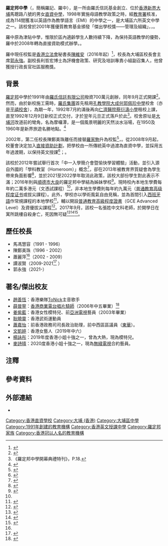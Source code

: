 {{UTC+8}}
{{pov|time=2020-08-24}}
{{Infobox school
|name = 羅定邦中學
|other_name = Law Ting Pong Secondary School
|image = File:HK LawTingPongSecondarySchool.JPG
|logo = [[File:羅定邦中學校徽.jpg|150px]]
|motto = 誠正思行（{{lang-en|Sincerity, Righteousness, Contemplation, Practice}}
|established = {{flagicon|HK}}{{start date and age|1991|9|1}}<br>
|type = 資助中學（1991年至2008年）<br>[[香港英文授課中學|英文中學]]<br>[[直接資助計劃|直接資助中學]]（2008年至今）
|language = [[英語|英語]](EMI)
|superintendent = [[陳維安|陳維安]]
|principal = 郭永強 
|vice_principal =林瑞美女士
Dr Rizwan Ullah
張惠儀女士
|house = 誠、正、思、行
|faculty = 79人（2021學年）
|area = 93
21平方米
|free_label = 班級數目
|free_text = 29
|free_label2 = 姊妹學校
|free_text2 = [[順德|順德]][[大良|大良]]羅定邦中學
|affiliation = 羅氏信託有限公司
|address = [[香港|香港]][[新界|新界]][[大埔_(香港)|大埔]]馬聰路八號
|website = {{url|www.ltpss.edu.hk}}
}}

'''羅定邦中學'''（{{lang-en|Law Ting Pong Secondary School}}，簡稱羅記、羅中），是一所由羅氏信託基金創立、位於[[香港|香港]][[新界|新界]][[大埔_(香港)|大埔]]馬聰路八號的男女[[直接資助計劃|直資中學]]，1998年實施母語教學政策之時，經[[香港教育局|教育署]]核准，成為114間獲准以英語作為教學語言（EMI）的中學之一，是大埔區六所英文中學之一。該校曾於2001年獲優質教育基金頒發「傑出學校獎——管理及組織」，{{Citation needed|當時學校中一以收錄BAND1學生為主，成績優異|time=2022-05-16T02:16:00+00:00}}，{{Citation needed|近93%學生於香港高級程度會考，考獲入讀大學資格|time=2022-05-16T02:16:00+00:00}}。

羅中原為津貼中學，惟限於區內適齡學生人數持續下降，為保持英語教學的優勢，羅中於2008年轉為直接資助模式辦學。{{Citation needed|英文科表現屬全港高增值的首5%學校|time=2022-05-16T02:16:00+00:00}}。

羅中現任校監是[[香港立法會|香港立法會]]秘書長[[陳維安|陳維安]]（2016年起）<ref>{{Cite news|url=http://paper.wenweipo.com/2008/11/03/ED0811030015.htm|title=羅定邦中學：每個學生是一顆星|work=[[香港文匯報|香港文匯報]]|date=2008-11-03|accessdate=2020-05-05|archive-date=2018-02-27|archive-url=https://web.archive.org/web/20180227154543/http://paper.wenweipo.com/2008/11/03/ED0811030015.htm|dead-url=no}}</ref>，校長為大埔區校長會主席[[郭永強|郭永強]]。副校長利哲宏博士為評機會政策、研究及培訓專責小組副召集人，他曾獲授行政長官社區服務獎。

== 背景 ==
[[罗定邦|羅定邦]]中學於1991年由[[羅氏集團|羅氏信託有限公司]]撥資700萬元創辦，同年9月正式開課<ref>{{Cite web|url=http://www.lawscharitable.org.hk/about_us.php?page=2|title=羅氏慈善基金 - 創辦人簡介|work=[[羅氏慈善基金|羅氏慈善基金]]|accessdate=2020-05-05|archive-date=2020-02-20|archive-url=https://web.archive.org/web/20200220235624/http://www.lawscharitable.org.hk/about_us.php?page=2|dead-url=no}}</ref>。然而，由於新校施工需時，[[羅氏集團|羅氏集團]]首先租用[[孔教學院大成何郭佩珍中學|孔教學院大成何郭佩珍中學]]校舍（亦是[[靈活式校舍|平禧校舍]]），為期一年，1992年7月約滿後再向[[仁濟醫院蔡衍濤小學|仁濟醫院蔡衍濤小學]]租校上課，直至1992年12月9日新校正式交付，才於翌年元旦正式落戶於此<ref>《羅定邦中學開幕典禮特刊》，P.18.</ref>。校舍原址是[[大埔河|大埔河]]改道前的彎角，名為摩囉潭，是一個風景明麗的天然淡水浴場，在1950及1960年是新界旅遊名勝地點。<ref>{{Cite web|title=華僑日報, 1962-06-11|url=https://mmis.hkpl.gov.hk/coverpage/-/coverpage/view?_coverpage_WAR_mmisportalportlet_hsf=%E6%91%A9%E5%9B%89%E6%BD%AD&p_r_p_-1078056564_c=QF757YsWv5/H7zGe/KF+FE3fZEiNSBul&_coverpage_WAR_mmisportalportlet_o=0&_coverpage_WAR_mmisportalportlet_actual_q=(%20(%20allTermsMandatory:(true)%20OR+all_dc.title:(%E6%91%A9%E5%9B%89%E6%BD%AD)%20OR+all_dc.creator:(%E6%91%A9%E5%9B%89%E6%BD%AD)%20OR+all_dc.contributor:(%E6%91%A9%E5%9B%89%E6%BD%AD)%20OR+all_dc.subject:(%E6%91%A9%E5%9B%89%E6%BD%AD)%20OR+fulltext:(%E6%91%A9%E5%9B%89%E6%BD%AD)%20OR+all_dc.description:(%E6%91%A9%E5%9B%89%E6%BD%AD)%20)%20)&_coverpage_WAR_mmisportalportlet_sort_field=score&_coverpage_WAR_mmisportalportlet_sort_order=desc|access-date=2022-02-26|work=mmis.hkpl.gov.hk|archive-date=2022-02-26|archive-url=https://web.archive.org/web/20220226132401/https://mmis.hkpl.gov.hk/coverpage/-/coverpage/view?_coverpage_WAR_mmisportalportlet_hsf=%E6%91%A9%E5%9B%89%E6%BD%AD&p_r_p_-1078056564_c=QF757YsWv5%2FH7zGe%2FKF+FE3fZEiNSBul&_coverpage_WAR_mmisportalportlet_o=0&_coverpage_WAR_mmisportalportlet_actual_q=%28%20%28%20allTermsMandatory%3A%28true%29%20OR+all_dc.title%3A%28%E6%91%A9%E5%9B%89%E6%BD%AD%29%20OR+all_dc.creator%3A%28%E6%91%A9%E5%9B%89%E6%BD%AD%29%20OR+all_dc.contributor%3A%28%E6%91%A9%E5%9B%89%E6%BD%AD%29%20OR+all_dc.subject%3A%28%E6%91%A9%E5%9B%89%E6%BD%AD%29%20OR+fulltext%3A%28%E6%91%A9%E5%9B%89%E6%BD%AD%29%20OR+all_dc.description%3A%28%E6%91%A9%E5%9B%89%E6%BD%AD%29%20%29%20%29&_coverpage_WAR_mmisportalportlet_sort_field=score&_coverpage_WAR_mmisportalportlet_sort_order=desc|dead-url=no}}</ref>

2002年，第二任校長陳鄭美珠離任而接替[[羅家駒|羅家駒]]升為校監<ref>{{Cite news|url=https://www.info.gov.hk/gia/general/200306/30/0630114.htm|title=政府委任教育統籌委員會委員|work=[[香港政府新聞公報|香港政府新聞公報]]|date=2003-06-30|accessdate=2020-05-05|archive-date=2017-09-22|archive-url=https://web.archive.org/web/20170922083053/http://www.info.gov.hk/gia/general/200306/30/0630114.htm|dead-url=no}}</ref>，{{Citation needed|轉由當時[[香港中文大學|香港中文大學]]課程發展主任蕭麗萍出任校長|time=2020-01-12T18:00:25+00:00}}。從2008年9月起，校董會決定加入[[直接資助計劃|直接資助計劃]]，把學校由一所傳統英中過渡為直資中學，並採用五年過渡期，以保持英文授課<ref name=ltpss2>{{Cite news|url=http://orientaldaily.on.cc/archive/20080223/new/new_a15cnt.html|title=當年出局　慈幼急謀對策|work=[[東方日報_(香港)|東方日報]]|date=2008-02-23|accessdate=2020-05-05}}</ref>；{{Citation needed|同年在[[沙田大會堂|沙田大會堂]]公演創校至今的第三齣[[音樂劇|音樂劇]]《藝獻2008－仲夏夜之夢》|time=2020-01-12T18:00:25+00:00}}。

該校於2012年嘗試舉行首次「中一入學簡介會暨愉快學習體驗」活動，並引入源自外國的「學科教室（Homeroom）」概念<ref>{{Cite news|url=https://hk.news.yahoo.com/%E7%BE%85%E5%AE%9A%E9%82%A6%E4%B8%AD%E5%AD%B8%E7%B0%A1%E4%BB%8B%E6%9C%83-%E8%A7%A3%E6%A7%8B%E8%BE%A6%E5%AD%B8%E7%89%B9%E8%89%B2-220720212.html|title=羅定邦中學簡介會 解構辦學特色|publisher=[[星島日報|星島日報]]|date=2012-11-28|accessdate=2020-05-05|archive-date=2020-09-29|archive-url=https://web.archive.org/web/20200929175342/https://hk.news.yahoo.com/%E7%BE%85%E5%AE%9A%E9%82%A6%E4%B8%AD%E5%AD%B8%E7%B0%A1%E4%BB%8B%E6%9C%83-%E8%A7%A3%E6%A7%8B%E8%BE%A6%E5%AD%B8%E7%89%B9%E8%89%B2-220720212.html|dead-url=no}}</ref>，卻在2013年被教育界質疑會為學生帶來負面影響<ref>{{Cite news|url=https://orientaldaily.on.cc/cnt/news/20131216/00176_023.html|title=「老師班房制」 轉堂惹混亂|publisher=東方日報|date=2013-12-16|accessdate=2020-05-05|archive-date=2015-05-09|archive-url=https://web.archive.org/web/20150509145443/http://orientaldaily.on.cc/cnt/news/20131216/00176_023.html|dead-url=no}}</ref>，並於2021至2022學年取消此政策，該校大部份學生對此表示不滿；2016年則與[[順德市|順德市]][[大良|大良]]的羅定邦中學結為姊妹學校<ref name=ltpss3>{{Cite web|url=https://www.chsc.hk/ssp2019/sch_detail.php?lang_id=2&sch_id=206&return_page=sch_list.php%3Flang_id%3D3%26chg_district_id%3D1%26search_mode%3D%26frmMode%3Dpagebreak%26sort_id%3D-1%26district_id%3D14|title=SSP2019 / 2020 羅定邦中學|work=[[家庭與學校合作事宜委員會|家庭與學校合作事宜委員會]]|accessdate=2020-05-05}}</ref>。現時校內本地生學費每年約二萬多港元（文憑試課程）<ref name=ltpss3/>，非本地生學費則每年約九萬元（[[普通教育高级程度证书|普通教育高级程度证书]]或拔尖課程）。此外，學校亦以學術風氣自由見稱，並為首間引入[[西班牙語|西班牙語]]作常規課程的本地學校<ref>{{Cite news|url=https://www.scmp.com/presented/news/hong-kong/topics/ltpss-enriching-education/article/2148450/ltpss-local-school-global|title=LTPSS, a local school with a global outlook|publisher=[[南華早報|南華早報]]|date=2018-06-04|accessdate=2020-05-05|language=en|archive-date=2021-02-27|archive-url=https://web.archive.org/web/20210227050840/https://www.scmp.com/presented/news/hong-kong/topics/ltpss-enriching-education/article/2148450/ltpss-local-school-global|dead-url=no}}</ref>，輔以開設[[普通教育高級程度證書|普通教育高級程度證書]]（GCE Advanced Level）及資優拔尖課程<ref>{{Cite news|url=https://std.stheadline.com/daily/article/detail/53202/%E6%97%A5%E5%A0%B1|title=直資中學招新生簡介會陸續舉行|publisher=星島日報|date=2015-10-08|accessdate=2020-05-05}}</ref>。2017年9月，該校一名張姓中文科老師，於開學日在寓所跳樓自殺身亡，死因無可疑<ref>{{Cite news|url=https://hk.on.cc/hk/bkn/cnt/news/20170904/bkn-20170904213812524-0904_00822_001.html|title=羅定邦中學女教師開學日墮樓亡　熱心教學師生悲痛|publisher=[[ON.CC|東網]]|date=2017-09-04|accessdate=2020-05-05|archive-date=2017-09-07|archive-url=https://web.archive.org/web/20170907084029/http://hk.on.cc/hk/bkn/cnt/news/20170904/bkn-20170904213812524-0904_00822_001.html|dead-url=no}}</ref><ref>{{Cite news|url=https://www.singpao.com.hk/index.php?fi=history&id=44805|title=羅定邦中學女教師跳樓自殺亡|publisher=[[成報|成報]]|date=2017-09-04|accessdate=2020-05-05}}</ref><ref>{{Cite news|url=https://www.hk01.com/%E7%A4%BE%E6%9C%83%E6%96%B0%E8%81%9E/116887/%E7%BE%85%E5%AE%9A%E9%82%A6%E4%B8%AD%E5%AD%B832%E6%AD%B2%E5%A5%B3%E6%95%99%E5%B8%AB%E9%96%8B%E5%AD%B8%E6%97%A5%E8%B7%B3%E6%A8%93%E4%BA%A1-%E6%A0%A1%E6%96%B9%E6%8C%87%E7%86%B1%E5%BF%83%E6%95%99%E5%AD%B8%E5%85%A8%E6%A0%A1%E5%B8%AB%E7%94%9F%E6%82%B2%E7%97%9B|title=羅定邦中學32歲女教師開學日跳樓亡　校方指熱心教學全校師生悲痛|publisher=[[香港01|香港01]]|date=2017-09-04|accessdate=2020-05-05|archive-date=2020-08-11|archive-url=https://web.archive.org/web/20200811135636/https://www.hk01.com/%E7%A4%BE%E6%9C%83%E6%96%B0%E8%81%9E/116887/%E7%BE%85%E5%AE%9A%E9%82%A6%E4%B8%AD%E5%AD%B832%E6%AD%B2%E5%A5%B3%E6%95%99%E5%B8%AB%E9%96%8B%E5%AD%B8%E6%97%A5%E8%B7%B3%E6%A8%93%E4%BA%A1-%E6%A0%A1%E6%96%B9%E6%8C%87%E7%86%B1%E5%BF%83%E6%95%99%E5%AD%B8%E5%85%A8%E6%A0%A1%E5%B8%AB%E7%94%9F%E6%82%B2%E7%97%9B|dead-url=no}}</ref>。

== 歷任校長 ==
* 馬馮慧容（1991 - 1996）
* 陳鄭美珠（1996 - 2002）
* 蕭麗萍<ref name=ltpss2/>（2002 - 2009）
* 譚淑賢（2009-2021<ref name=ltpss>{{Cite news|url=https://www1.hkej.com/features/article?q=%23%E6%A0%A1%E9%95%B7%E7%B3%BB%E5%88%97%23&suid=3312447954|title=羅定邦中學校長 奉行快樂教育|work=[[信報財經新聞|信報財經新聞]]|date=2017-06-26|accessdate=2020-05-05}}</ref> ）
* 郭永強（2021-）

== 著名/傑出校友 ==	
* [[趙善恆|趙善恆]]：香港樂隊[[ToNick|ToNick]]主音歌手{{noteTag|資料出自[[香港商業電台|香港商業電台]]廣播節目《[[聖艾粒忌廉夜校|聖艾粒忌廉夜校]]》「明星插班生」環節於2018年3月28日的訪問。}}
* [[薛晉寧|薛晉寧]]：[[香港商業電台|香港商業電台]][[唱片騎師|唱片騎師]]（2006年中五畢業）<ref>{{Cite web|url=https://issuu.com/ningbbbbb/docs/take_a_look_pls|title=《求職材料 商業電台專用》|date=2012-09-12|publisher=[[香港商業電台|香港商業電台]]|access-date=2020-05-06|archive-date=2019-03-24|archive-url=https://web.archive.org/web/20190324085428/https://issuu.com/ningbbbbb/docs/take_a_look_pls|dead-url=no}}</ref>
* [[姜紫藍|姜紫藍]]：香港女性模特兒、前[[亞洲電視|亞洲電視]]藝員（2003年畢業）	
* [[耿曉靈|耿曉靈]]{{MH|nocat}}：香港武術運動員
* [[蕭嘉怡|蕭嘉怡]]：前香港政務司司長政治助理，前中西區區議員（[[東華|東華]]）。
* [[文凱婷|文凱婷]]：香港女藝人（2019年中六）
* [[楊詠彤|楊詠彤]]：2019年度香港小姐十強之一，曾為大熱，現為模特兒。
* [[麥詩晴|麥詩晴]]：2020度香港小姐十強之一，現為[[無綫電視|無綫電視]]合約藝員。

== 注釋 ==
{{noteFoot}}

== 參考資料 ==
{{Reflist|2}}

== 外部連結 ==
* {{Official website|http://www.ltpss.edu.hk/}}{{Zh-hant}}

{{DEFAULTSORT:Law Ding Pong}}
[[Category:香港直資學校|Category:香港直資學校]]
[[Category:大埔_(香港)|Category:大埔 (香港)]]
[[Category:大埔區中學|Category:大埔區中學]]
[[Category:1991年創建的教育機構|Category:1991年創建的教育機構]]
[[Category:香港英文授課中學|Category:香港英文授課中學]]
[[Category:羅定邦家族|Category:羅定邦家族]]
[[Category:香港冠以人名的教育機構|Category:香港冠以人名的教育機構]]